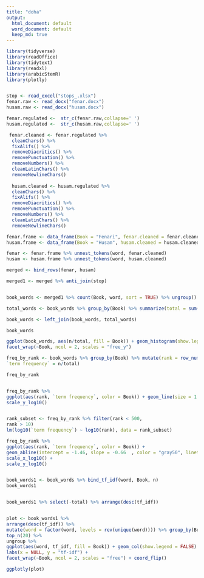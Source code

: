 ```yaml
---
title: "doha"
output:
  html_document: default
  word_document: default
  keep_md: true
---
```


```r

library(tidyverse)
library(readOffice)
library(tidytext)
library(readxl)
library(arabicStemR)
library(plotly)


stop <- read_excel("stops_.xlsx")
fenar.raw <- read_docx("fenar.docx")
husam.raw <- read_docx("husam.docx")

fenar.regulated <-  str_c(fenar.raw,collapse=' ')
husam.regulated <-  str_c(husam.raw,collapse=' ')

 fenar.cleaned <- fenar.regulated %>% 
  cleanChars() %>% 
  fixAlifs() %>% 
  removeDiacritics() %>% 
  removePunctuation() %>% 
  removeNumbers() %>% 
  cleanLatinChars() %>% 
  removeNewlineChars()
 
  husam.cleaned <- husam.regulated %>% 
  cleanChars() %>% 
  fixAlifs() %>% 
  removeDiacritics() %>% 
  removePunctuation() %>% 
  removeNumbers() %>% 
  cleanLatinChars() %>% 
  removeNewlineChars()

fenar.frame <- data_frame(Book = "Fenari", fenar.cleaned = fenar.cleaned)
husam.frame <- data_frame(Book = "Husam", husam.cleaned = husam.cleaned)

fenar <- fenar.frame %>% unnest_tokens(word, fenar.cleaned)
husam <- husam.frame %>% unnest_tokens(word, husam.cleaned)

merged <- bind_rows(fenar, husam)

merged1 <- merged %>% anti_join(stop)


book_words <- merged1 %>% count(Book, word, sort = TRUE) %>% ungroup()

total_words <- book_words %>% group_by(Book) %>% summarize(total = sum(n))

book_words <- left_join(book_words, total_words)

book_words

ggplot(book_words, aes(n/total, fill = Book)) + geom_histogram(show.legend = FALSE) + xlim(NA, 0.008) +
facet_wrap(~Book, ncol = 2, scales = "free_y")

freq_by_rank <- book_words %>% group_by(Book) %>% mutate(rank = row_number(),
`term frequency` = n/total) 

freq_by_rank


freq_by_rank %>%
ggplot(aes(rank, `term frequency`, color = Book)) + geom_line(size = 1.1, alpha = 0.8, show.legend = T) + scale_x_log10() +
scale_y_log10()


rank_subset <- freq_by_rank %>% filter(rank < 500,
rank > 10)
lm(log10(`term frequency`) ~ log10(rank), data = rank_subset)

freq_by_rank %>%
ggplot(aes(rank, `term frequency`, color = Book)) +
geom_abline(intercept = -1.46, slope = -0.66  , color = "gray50", linetype = 2) + geom_line(size = 1.1, alpha = 0.8, show.legend = T) +
scale_x_log10() +
scale_y_log10()


book_words1 <- book_words %>% bind_tf_idf(word, Book, n)
book_words1


book_words1 %>% select(-total) %>% arrange(desc(tf_idf))


plot <- book_words1 %>%
arrange(desc(tf_idf)) %>%
mutate(word = factor(word, levels = rev(unique(word)))) %>% group_by(Book) %>%
top_n(20) %>%
ungroup %>%
ggplot(aes(word, tf_idf, fill = Book)) + geom_col(show.legend = FALSE) +
labs(x = NULL, y = "tf-idf") +
facet_wrap(~Book, ncol = 2, scales = "free") + coord_flip()

ggplotly(plot)





```
